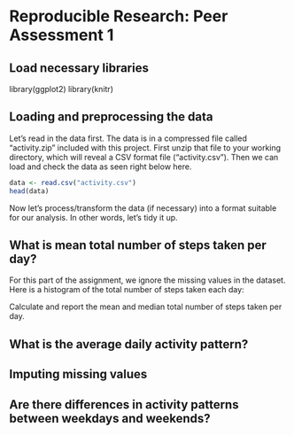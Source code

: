 # Reproducible Research: Peer Assessment 1

## Load necessary libraries

library(ggplot2)
library(knitr)

## Loading and preprocessing the data

Let's read in the data first. The data is in a compressed file called "activity.zip" included with this project. First unzip that file to your working directory, which will reveal a CSV format file ("activity.csv"). Then we can load and check the data as seen right below here.

```r
data <- read.csv("activity.csv")
head(data)
```

Now let's process/transform the data (if necessary) into a format suitable for our analysis. In other words, let's tidy it up.

## What is mean total number of steps taken per day?

For this part of the assignment, we ignore the missing values in the dataset. Here is a histogram of the total number of steps taken each day:



Calculate and report the mean and median total number of steps taken per day.


## What is the average daily activity pattern?



## Imputing missing values



## Are there differences in activity patterns between weekdays and weekends?
